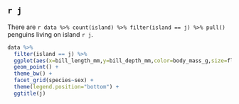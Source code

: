 ## `r j`

There are `r data %>% count(island) %>% filter(island == j) %>% pull()` penguins living on island `r j`.

```{r echo=FALSE, fig.height=5, fig.width=10, warning=FALSE, results="asis"}

data %>% 
  filter(island == j) %>% 
  ggplot(aes(x=bill_length_mm,y=bill_depth_mm,color=body_mass_g,size=flipper_length_mm,shape =as_factor(year))) +
  geom_point() +
  theme_bw() +
  facet_grid(species~sex) +
  theme(legend.position="bottom") +
  ggtitle(j)
  
```

\newpage